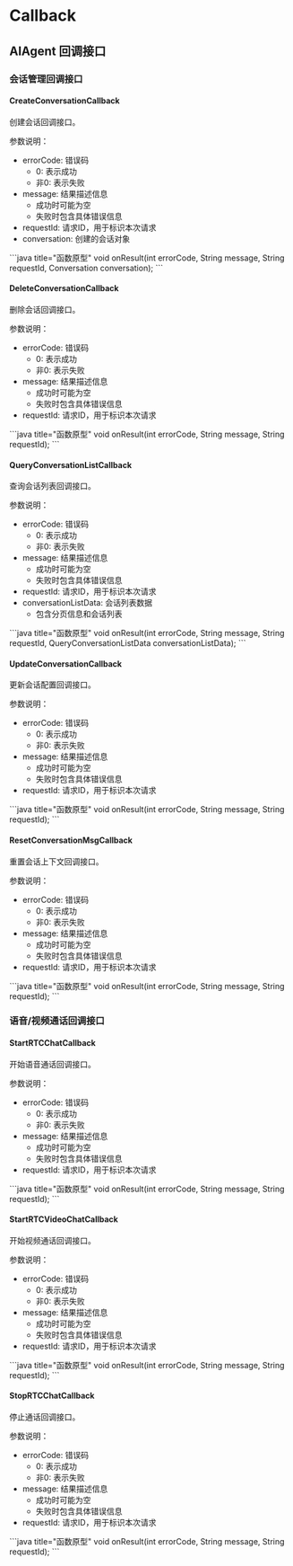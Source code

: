 # Callback

## AIAgent 回调接口

### 会话管理回调接口

#### CreateConversationCallback

创建会话回调接口。

参数说明：
- errorCode: 错误码
  - 0: 表示成功
  - 非0: 表示失败
- message: 结果描述信息
  - 成功时可能为空
  - 失败时包含具体错误信息
- requestId: 请求ID，用于标识本次请求
- conversation: 创建的会话对象

<CodeGroup>
```java title="函数原型"
void onResult(int errorCode, String message, String requestId, Conversation conversation);
```
</CodeGroup>

#### DeleteConversationCallback

删除会话回调接口。

参数说明：
- errorCode: 错误码
  - 0: 表示成功
  - 非0: 表示失败
- message: 结果描述信息
  - 成功时可能为空
  - 失败时包含具体错误信息
- requestId: 请求ID，用于标识本次请求

<CodeGroup>
```java title="函数原型"
void onResult(int errorCode, String message, String requestId);
```
</CodeGroup>

#### QueryConversationListCallback

查询会话列表回调接口。

参数说明：
- errorCode: 错误码
  - 0: 表示成功
  - 非0: 表示失败
- message: 结果描述信息
  - 成功时可能为空
  - 失败时包含具体错误信息
- requestId: 请求ID，用于标识本次请求
- conversationListData: 会话列表数据
  - 包含分页信息和会话列表

<CodeGroup>
```java title="函数原型"
void onResult(int errorCode, String message, String requestId, QueryConversationListData conversationListData);
```
</CodeGroup>

#### UpdateConversationCallback

更新会话配置回调接口。

参数说明：
- errorCode: 错误码
  - 0: 表示成功
  - 非0: 表示失败
- message: 结果描述信息
  - 成功时可能为空
  - 失败时包含具体错误信息
- requestId: 请求ID，用于标识本次请求

<CodeGroup>
```java title="函数原型"
void onResult(int errorCode, String message, String requestId);
```
</CodeGroup>

#### ResetConversationMsgCallback

重置会话上下文回调接口。

参数说明：
- errorCode: 错误码
  - 0: 表示成功
  - 非0: 表示失败
- message: 结果描述信息
  - 成功时可能为空
  - 失败时包含具体错误信息
- requestId: 请求ID，用于标识本次请求

<CodeGroup>
```java title="函数原型"
void onResult(int errorCode, String message, String requestId);
```
</CodeGroup>

### 语音/视频通话回调接口

#### StartRTCChatCallback

开始语音通话回调接口。

参数说明：
- errorCode: 错误码
  - 0: 表示成功
  - 非0: 表示失败
- message: 结果描述信息
  - 成功时可能为空
  - 失败时包含具体错误信息
- requestId: 请求ID，用于标识本次请求

<CodeGroup>
```java title="函数原型"
void onResult(int errorCode, String message, String requestId);
```
</CodeGroup>

#### StartRTCVideoChatCallback

开始视频通话回调接口。

参数说明：
- errorCode: 错误码
  - 0: 表示成功
  - 非0: 表示失败
- message: 结果描述信息
  - 成功时可能为空
  - 失败时包含具体错误信息
- requestId: 请求ID，用于标识本次请求

<CodeGroup>
```java title="函数原型"
void onResult(int errorCode, String message, String requestId);
```
</CodeGroup>

#### StopRTCChatCallback

停止通话回调接口。

参数说明：
- errorCode: 错误码
  - 0: 表示成功
  - 非0: 表示失败
- message: 结果描述信息
  - 成功时可能为空
  - 失败时包含具体错误信息
- requestId: 请求ID，用于标识本次请求

<CodeGroup>
```java title="函数原型"
void onResult(int errorCode, String message, String requestId);
```
</CodeGroup>
